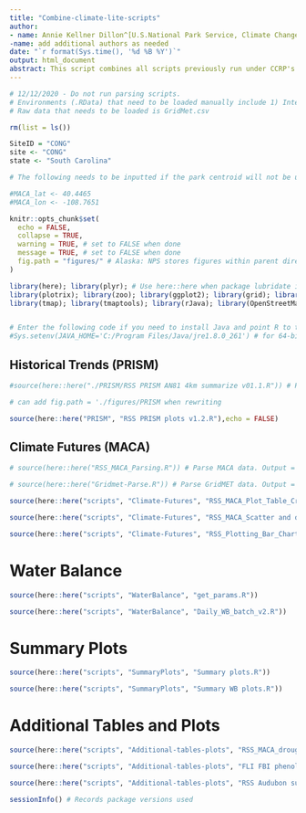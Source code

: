 ```yaml
---
title: "Combine-climate-lite-scripts"
author: 
- name: Annie Kellner Dillon^[U.S.National Park Service, Climate Change Response Program, Fort Collins, CO]
-name: add additional authors as needed
date: "`r format(Sys.time(), '%d %B %Y')`"
output: html_document
abstract: This script combines all scripts previously run under CCRP's Climate Lite protocol for Resource Stewardship Strategies (RSS). 
---
```


```r
# 12/12/2020 - Do not run parsing scripts. 
# Environments (.RData) that need to be loaded manually include 1) IntermediateFiles and 2) init_parsed
# Raw data that needs to be loaded is GridMet.csv

rm(list = ls())

SiteID = "CONG"
site <- "CONG"
state <- "South Carolina"

# The following needs to be inputted if the park centroid will not be used to select the MACA grid cell for the water balance model:

#MACA_lat <- 40.4465 
#MACA_lon <- -108.7651

```



```r
knitr::opts_chunk$set(
  echo = FALSE, 
  collapse = TRUE,
  warning = TRUE, # set to FALSE when done
  message = TRUE, # set to FALSE when done
  fig.path = "figures/" # Alaska: NPS stores figures within parent directory of repo
)

library(here); library(plyr); # Use here::here when package lubridate is used
library(plotrix); library(zoo); library(ggplot2); library(grid); library(cowplot); library(reshape2); library(raster); library(ncdf4); library(reshape2); library(WriteXLS); library(data.table); library(RColorBrewer); library(ggrepel);library(plyr); library(lubridate); library(dplyr); library(forcats); library(openxlsx); library("WaterBalance"); library(sf); library(raster); library(rgdal);
library(tmap); library(tmaptools); library(rJava); library(OpenStreetMap); library(gridExtra); library(SPEI) 


# Enter the following code if you need to install Java and point R to the directory:
#Sys.setenv(JAVA_HOME='C:/Program Files/Java/jre1.8.0_261') # for 64-bit version #make sure to check the program file for the jre1 numbers.


```


## Historical Trends (PRISM)

```r

#source(here::here("./PRISM/RSS PRISM AN81 4km summarize v01.1.R")) # Parses PRISM data. Output = "PARK_lat_long_PRISM_PptTminTmax_IntermediateFiles.RData" # NOTE: Because this script is excluded, headers have not been changed

```

```r
# can add fig.path = './figures/PRISM when rewriting

source(here::here("PRISM", "RSS PRISM plots v1.2.R"),echo = FALSE)

```


## Climate Futures (MACA)

```r

# source(here::here("RSS_MACA_Parsing.R")) # Parse MACA data. Output = "_init_parsed.RData". Outputs to MACA folder.

# source(here::here("Gridmet-Parse.R")) # Parse GridMET data. Output = "GridMet.csv". Outputs to Gridmet folder.

source(here::here("scripts", "Climate-Futures", "RSS_MACA_Plot_Table_Creation.R"), local = knitr::knit_global()) # Requires "PARK_init_parsed.RData"; Output = "PARK_lat_long_Final_Environment.RData". 

source(here::here("scripts", "Climate-Futures", "RSS_MACA_Scatter and diagnostic.R"), local = knitr::knit_global()) # Creates scatter and diagnostic plots. Outputs to Figs MACA folder. 

source(here::here("scripts", "Climate-Futures", "RSS_Plotting_Bar_Charts.R")) # Requires "PARK_lat_long_Final_Environment.RData". Outputs plots and Excel Workbook to Figs MACA folder.

```

# Water Balance

```r

source(here::here("scripts", "WaterBalance", "get_params.R"))

source(here::here("scripts", "WaterBalance", "Daily_WB_batch_v2.R")) 
```

# Summary Plots

```r
source(here::here("scripts", "SummaryPlots", "Summary plots.R"))

source(here::here("scripts", "SummaryPlots", "Summary WB plots.R")) 
```

# Additional Tables and Plots

```r

source(here::here("scripts", "Additional-tables-plots", "RSS_MACA_drought_char.R"))

source(here::here("scripts", "Additional-tables-plots", "FLI FBI phenology plots.R"))

source(here::here("scripts", "Additional-tables-plots", "RSS Audubon summary.R"))
```

```r
sessionInfo() # Records package versions used
```


